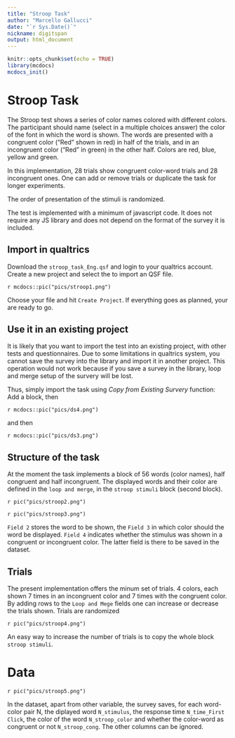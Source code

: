 ```yaml
---
title: "Stroop Task"
author: "Marcello Gallucci"
date: "`r Sys.Date()`"
nickname: digitspan
output: html_document
---
```


```r
knitr::opts_chunk$set(echo = TRUE)
library(mcdocs)
mcdocs_init()
```

# Stroop Task

The Stroop test shows a series of color names colored with different colors. The participant should name (select in a multiple choices answer) the color of the font in which the word is shown. The words are presented with a congruent color ("Red" shown in red) in half of the trials, and in an incongruent color ("Red" in green) in the other half. Colors are red, blue, yellow and green.

In this implementation, 28 trials show congruent color-word trials and 28 incongruent ones. One can add or remove trials or duplicate the task for longer experiments.

The order of presentation of the stimuli is randomized.

The test is implemented with a minimum of javascript code. It does not require any JS library and does not depend on the format of the survey it is included.

## Import in qualtrics

Download the `stroop_task_Eng.qsf` and login to your qualtrics account. Create a new project and select the to import an QSF file.

`r mcdocs::pic("pics/stroop1.png")`

Choose your file and hit `Create Project`.  If everything goes as planned, your are ready to go. 

## Use it in an existing project

It is likely that you want to import the test into an existing project, with other tests and questionnaires. Due to some limitations in qualtrics system, you cannot save the survey into the library and import it in another project. This operation would not work because if you save a survey in the library, loop and merge setup of the survery will be lost. 

Thus, simply import the task using _Copy from Existing Survery_ function: Add a block, then 

`r mcdocs::pic("pics/ds4.png")`
 
 and then
 
 `r mcdocs::pic("pics/ds3.png")`


## Structure of the task

At the moment the task implements a block of 56 words (color names), half congruent and half incongruent. The displayed words and their color are defined in the `loop and merge`, in the `stroop stimuli` block (second block). 

`r pic("pics/stroop2.png")`

`r pic("pics/stroop3.png")`

`Field 2` stores the word to be shown, the `Field 3` in which color should the word be displayed. `Field 4` indicates whether the stimulus was shown in a congruent or incongruent color. The latter field is there to be saved in the dataset. 


## Trials

The present implementation offers the minum set of trials. 4 colors, each shown 7 times in an incongruent color and 7 times with the congruent color. By adding rows to the `Loop and Mege` fields one can increase or decrease the trials shown. Trials are randomized

`r pic("pics/stroop4.png")`

An easy way to increase the number of trials is to copy the whole block `stroop stimuli`.

# Data

`r pic("pics/stroop5.png")`

In the dataset, apart from other variable, the survey saves, for each word-color pair N, the diplayed word `N_stimulus`, the response time `N_time_First Click`, the color of the word `N_stroop_color` and whether the color-word as congruent or not `N_stroop_cong`. The other columns can be ignored.



